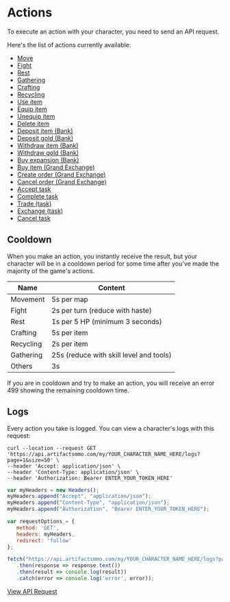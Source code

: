 # Actions

To execute an action with your character, you need to send an API request.
 
Here's the list of actions currently available:
  
*   [Move](https://api.artifactsmmo.com/docs/#/operations/action_move_my__name__action_move_post)
*   [Fight](https://api.artifactsmmo.com/docs/#/operations/action_fight_my__name__action_fight_post)
*   [Rest](https://api.artifactsmmo.com/docs/#/operations/action_rest_my__name__action_rest_post)
*   [Gathering](https://api.artifactsmmo.com/docs/#/operations/action_gathering_my__name__action_gathering_post)
*   [Crafting](https://api.artifactsmmo.com/docs/#/operations/action_crafting_my__name__action_crafting_post)
*   [Recycling](https://api.artifactsmmo.com/docs/#/operations/action_recycling_my__name__action_recycling_post)
*   [Use item](https://api.artifactsmmo.com/docs/#/operations/action_use_item_my__name__action_use_post)
*   [Equip item](https://api.artifactsmmo.com/docs/#/operations/action_equip_item_my__name__action_equip__post)
*   [Unequip item](https://api.artifactsmmo.com/docs/#/operations/action_unequip_item_my__name__action_unequip__post)
*   [Delete item](https://api.artifactsmmo.com/docs/#/operations/action_delete_item_my__name__action_delete_post)
*   [Deposit item (Bank)](https://api.artifactsmmo.com/docs/#/operations/action_deposit_bank_my__name__action_bank_deposit_post)
*   [Deposit gold (Bank)](https://api.artifactsmmo.com/docs/#/operations/action_deposit_bank_gold_my__name__action_bank_deposit_gold_post)
*   [Withdraw item (Bank)](https://api.artifactsmmo.com/docs/#/operations/action_withdraw_bank_my__name__action_bank_withdraw_post)
*   [Withdraw gold (Bank)](https://api.artifactsmmo.com/docs/#/operations/action_withdraw_bank_gold_my__name__action_bank_withdraw_gold_post)
*   [Buy expansion (Bank)](https://api.artifactsmmo.com/docs/#/operations/action_buy_bank_expansion_my__name__action_bank_buy_expansion_post)
*   [Buy item (Grand Exchange)](https://api.artifactsmmo.com/docs/#/operations/action_ge_buy_item_my__name__action_grandexchange_buy_post)
*   [Create order (Grand Exchange)](https://api.artifactsmmo.com/docs/#/operations/action_ge_create_sell_order_my__name__action_grandexchange_sell_post)
*   [Cancel order (Grand Exchange)](https://api.artifactsmmo.com/docs/#/operations/action_ge_cancel_sell_order_my__name__action_grandexchange_cancel_post)
*   [Accept task](https://api.artifactsmmo.com/docs/#/operations/action_accept_new_task_my__name__action_task_new_post)
*   [Complete task](https://api.artifactsmmo.com/docs/#/operations/action_complete_task_my__name__action_task_complete_post)
*   [Trade (task)](https://api.artifactsmmo.com/docs/#/operations/action_task_trade_my__name__action_task_trade_post)
*   [Exchange (task)](https://api.artifactsmmo.com/docs/#/operations/action_task_exchange_my__name__action_task_exchange_post)
*   [Cancel task](https://api.artifactsmmo.com/docs/#/operations/action_task_cancel_my__name__action_task_cancel_post)


## Cooldown

When you make an action, you instantly receive the result, but your character will be in a cooldown period for some time after you've made the majority of the game's actions.

| Name               | Content                              |
| ----------------   | ---------------------------------- |
| Movement        |5s per map |
| Fight             |2s per turn (reduce with haste)|
| Rest             |1s per 5 HP (minimum 3 seconds)|
| Crafting  |5s per item|
| Recycling |2s per item|
| Gathering   |25s (reduce with skill level and tools)|
| Others   |3s|


If you are in cooldown and try to make an action, you will receive an error 499 showing the remaining cooldown time.


## Logs

Every action you take is logged. You can view a character's logs with this request:

```http filename="cURL" copy
curl --location --request GET 'https://api.artifactsmmo.com/my/YOUR_CHARACTER_NAME_HERE/logs?page=1&size=50' \
--header 'Accept: application/json' \
--header 'Content-Type: application/json' \
--header 'Authorization: Bearer ENTER_YOUR_TOKEN_HERE'
```
```js filename="Javascript" copy
var myHeaders = new Headers();
myHeaders.append("Accept", "application/json");
myHeaders.append("Content-Type", "application/json");
myHeaders.append("Authorization", "Bearer ENTER_YOUR_TOKEN_HERE");

var requestOptions = {
   method: 'GET',
   headers: myHeaders,
   redirect: 'follow'
};

fetch("https://api.artifactsmmo.com/my/YOUR_CHARACTER_NAME_HERE/logs?page=1&size=50", requestOptions)
   .then(response => response.text())
   .then(result => console.log(result))
   .catch(error => console.log('error', error));
```
 
[View API Request](https://api.artifactsmmo.com/docs/#/operations/get_character_logs_my__name__logs_get)